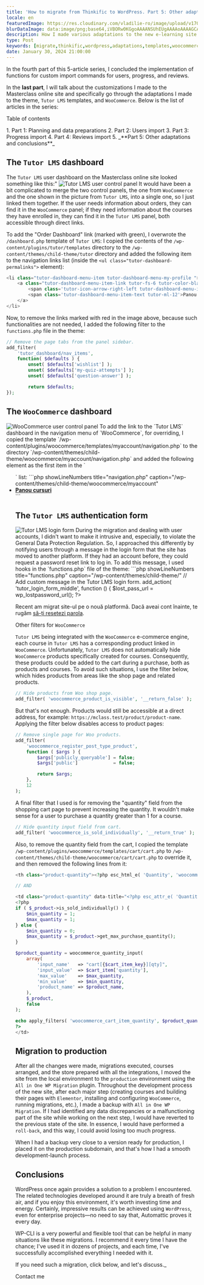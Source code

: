 ```yaml
---
title: 'How to migrate from Thinkific to WordPress. Part 5: Other adaptations and conclusions'
locale: en
featuredImage: https://res.cloudinary.com/vladilie-ro/image/upload/v1706196659/blog/1.%20migrate-thinkific-to-wordpress/v5ypjuldovovlpqw1cc3.webp
blurDataImage: data:image/png;base64,iVBORw0KGgoAAAANSUhEUgAAAAoAAAAGCAIAAAB1kpiRAAAACXBIWXMAAAPoAAAD6AG1e1JrAAAAxUlEQVR4nAG6AEX/ANLS0t/f3+vr6+3t6+/y8fHy7/X39+/y8ens693f3gCZr8qmutOqwtuyxNrK1+b7+/j8//75/Pv19/fo6u0AOG2gKGGRNGiYPHCgUoO2gLPNnNXgmtLels/ZkMrVAKO51qnA3J2zy52yzH+0yxSesQB4iABOWwBicgCKoQDHx8VaTTwkEgAnEwBRQSxNTjkEGREADQA/Vkxmk5oAHg8ARzATLxsAHQAAHgIAMyAGOiQNUTsgaU8yPSsXAbliTzFAqmUAAAAASUVORK5CYII=
description: How I made various adaptations to the new e-learning site using hooks and overriding Tutor LMS and WooCommerce templates.
type: Post
keywords: [migrate,thinkific,wordpress,adaptations,templates,woocommerce,tutor lms,hooks,dashboard,all in one wp migration]
date: January 30, 2024 21:00:00
---
```

In the <Link href="/blog/migrate-thinkific-wordpress-part-4-reviews-import">fourth part</Link> of this 5-article series, I concluded the implementation of functions for custom import commands for users, progress, and reviews.

In the **last part**, I will talk about the customizations I made to the Masterclass online site and specifically go through the adaptations I made to the theme, `Tutor LMS` templates, and `WooCommerce`.
Below is the list of articles in the series:
<div className='rounded-md border p-2 bg-gray-50 dark:bg-slate-900'>
    <p>Table of contents</p>
    1. <Link href="/blog/migrate-thinkific-wordpress-part-1-planning-data-preparation">Part 1: Planning and data preparations</Link>
    2. <Link href="/blog/migrate-thinkific-wordpress-part-2-users-import">Part 2: Users import</Link>
    3. <Link href="/blog/migrate-thinkific-wordpress-part-3-progress-import">Part 3: Progress import</Link>
    4. <Link href="/blog/migrate-thinkific-wordpress-part-4-reviews-import">Part 4: Reviews import</Link>
    5. _**Part 5: Other adaptations and conclusions**_
</div>

## The `Tutor LMS` dashboard
The `Tutor LMS` user dashboard on the Masterclass online site looked something like this:"
<img src="https://res.cloudinary.com/vladilie-ro/image/upload/v1706616716/blog/1.%20migrate-thinkific-to-wordpress/tutor-lms-user-dashboard_do6uvi.webp" alt="Tutor LMS user control panel" className="rounded-md shadow-lg"/>
It would have been a bit complicated to merge the two control panels, the one from `WooCommerce` and the one shown in the picture from `Tutor LMS`, into a single one, so I just linked them together.
If the user needs information about orders, they can find it in the `WooCommerce` panel; if they need information about the courses they have enrolled in, they can find it in the `Tutor LMS` panel, both accessible through direct links.

To add the "Order Dashboard" link (marked with <span className="border border-green-500">green</span>), I overwrote the `/dashboard.php` template of `Tutor LMS`: I copied the contents of the `/wp-content/plugins/tutor/templates` directory to the `/wp-content/themes/child-theme/tutor` directory and added the following item to the navigation links list (inside the `<ul class="tutor-dashboard-permalinks">` element):
```php showLineNumbers title="dashboard.php" caption="/wp-content/themes/child-theme/tutor"
<li class="tutor-dashboard-menu-item tutor-dashboard-menu-my-profile ">
    <a class="tutor-dashboard-menu-item-link tutor-fs-6 tutor-color-black" href="<?php echo esc_url( wc_get_page_permalink( 'myaccount' ) ); ?>">
        <span class='tutor-icon-arrow-right-left tutor-dashboard-menu-item-icon'></span>
        <span class='tutor-dashboard-menu-item-text tutor-ml-12'>Panou de comenzi</span>
    </a>
</li>
```

Now, to remove the links marked with <span className="border border-red-500">red</span> in the image above, because such functionalities are not needed, I added the following filter to the `functions.php` file in the theme:
```php showLineNumbers title="functions.php" caption="/wp-content/themes/child-theme/tutor"
// Remove the page tabs from the panel sidebar.
add_filter(
    'tutor_dashboard/nav_items',
	function( $defaults ) {
        unset( $defaults['wishlist'] );
		unset( $defaults['my-quiz-attempts'] );
		unset( $defaults['question-answer'] );

		return $defaults;
});
```

## The `WooCommerce` dashboard
<img src="https://res.cloudinary.com/vladilie-ro/image/upload/v1706623254/blog/1.%20migrate-thinkific-to-wordpress/woocommerce-user-dashboard_wgteeh.webp" alt="WooCommerce user control panel" className="rounded-md shadow-lg"/>
To add the link to the `Tutor LMS` dashboard in the navigation menu of `WooCommerce`, for overriding, I copied the template `/wp-content/plugins/woocommerce/templates/myaccount/navigation.php` to the directory `/wp-content/themes/child-theme/woocommerce/myaccount/navigation.php` and added the following element as the first item in the `<ul>` list:
```php showLineNumbers title="navigation.php" caption="/wp-content/themes/child-theme/woocommerce/myaccount"
<li class="woocommerce-MyAccount-navigation-link woocommerce-MyAccount-navigation-link--dashboard">
    <a href="<?php echo esc_url( tutor_utils()->tutor_dashboard_url() ); ?>"><strong>Panou cursuri</strong></a>
</li>
```

## The `Tutor LMS` authentication form
<img src="https://res.cloudinary.com/vladilie-ro/image/upload/v1706624461/blog/1.%20migrate-thinkific-to-wordpress/tutor-login-form_ezqrm2.webp" alt="Tutor LMS login form" className="rounded-md shadow-lg"/>
During the migration and dealing with user accounts, I didn't want to make it intrusive and, especially, to violate the General Data Protection Regulation.
So, I approached this differently by notifying users through a message in the login form that the site has moved to another platform. If they had an account before, they could request a password reset link to log in.
To add this message, I used hooks in the `functions.php` file of the theme:
```php showLineNumbers title="functions.php" caption="/wp-content/themes/child-theme/"
// Add custom message in the Tutor LMS login form.
add_action(
    'tutor_login_form_middle',
    function () {
        $lost_pass_url = wp_lostpassword_url();
        ?>
        <p>Recent am migrat site-ul pe o nouă platformă. Dacă aveai cont înainte, te rugăm <a href="<?php echo esc_url( $lost_pass_url ); ?>">să-ți resetezi parola</a>.</p>
        <?php
    }
);
```

## Other filters for `WooCommerce`
`Tutor LMS` being integrated with the `WooCommerce` e-commerce engine, each course in `Tutor LMS` has a corresponding product linked in `WooCommerce`.
Unfortunately, `Tutor LMS` does not automatically hide `WooCommerce` products specifically created for courses.
Consequently, these products could be added to the cart during a purchase, both as products and courses.
To avoid such situations, I use the filter below, which hides products from areas like the shop page and related products.
```php showLineNumbers title="functions.php" caption="/wp-content/themes/child-theme/"
// Hide products from Woo shop page.
add_filter( 'woocommerce_product_is_visible', '__return_false' );
```

But that's not enough.
Products would still be accessible at a direct address, for example: `https://mclass.test/product/product-name`.
Applying the filter below disables access to product pages:
```php showLineNumbers title="functions.php" caption="/wp-content/themes/child-theme/"
// Remove single page for Woo products.
add_filter(
	'woocommerce_register_post_type_product',
	function ( $args ) {
		$args['publicly_queryable'] = false;
		$args['public']             = false;

		return $args;
	},
	12
);
```

A final filter that I used is for removing the "quantity" field from the shopping cart page to prevent increasing the quantity.
It wouldn't make sense for a user to purchase a quantity greater than 1 for a course.
```php showLineNumbers title="functions.php" caption="/wp-content/themes/child-theme/"
// Hide quantity input field from cart.
add_filter( 'woocommerce_is_sold_individually', '__return_true' );
```

Also, to remove the quantity field from the cart, I copied the template `/wp-content/plugins/woocommerce/templates/cart/cart.php` to `/wp-content/themes/child-theme/woocommerce/cart/cart.php` to override it, and then removed the following lines from it:
```php showLineNumbers title="cart.php" caption="/wp-content/themes/child-theme/woocommerce/cart/" {1, 5-29}
<th class="product-quantity"><?php esc_html_e( 'Quantity', 'woocommerce' ); ?></th>

// AND

<td class="product-quantity" data-title="<?php esc_attr_e( 'Quantity', 'woocommerce' ); ?>">
<?php
if ( $_product->is_sold_individually() ) {
    $min_quantity = 1;
    $max_quantity = 1;
} else {
    $min_quantity = 0;
    $max_quantity = $_product->get_max_purchase_quantity();
}

$product_quantity = woocommerce_quantity_input(
    array(
        'input_name'   => "cart[{$cart_item_key}][qty]",
        'input_value'  => $cart_item['quantity'],
        'max_value'    => $max_quantity,
        'min_value'    => $min_quantity,
        'product_name' => $product_name,
    ),
    $_product,
    false
);

echo apply_filters( 'woocommerce_cart_item_quantity', $product_quantity, $cart_item_key, $cart_item ); // PHPCS: XSS ok.
?>
</td>
```

## Migration to production
After all the changes were made, migrations executed, courses arranged, and the store prepared with all the integrations, I moved the site from the local environment to the `production` environment using the `All in One WP Migration` plugin.
Throughout the development process of the new site, after each major step (creating courses and building their pages with `Elementor`, installing and configuring `WooCommerce`, running migrations, etc.), I made a backup with `All in One WP Migration`.
If I had identified any data discrepancies or a malfunctioning part of the site while working on the next step, I would have reverted to the previous state of the site.
In essence, I would have performed a `roll-back`, and this way, I could avoid losing too much progress.

When I had a backup very close to a version ready for production, I placed it on the production subdomain, and that's how I had a smooth development-launch process.

## Conclusions
WordPress once again provides a solution to a problem I encountered.
The related technologies developed around it are truly a breath of fresh air, and if you enjoy this environment, it's worth investing time and energy.
Certainly, impressive results can be achieved using `WordPress`, even for enterprise projects—no need to say that, Automattic proves it every day.

<Link href="https://wp-cli.org">WP-CLI</Link> is a very powerful and flexible tool that can be helpful in many situations like these migrations.
I recommend it every time I have the chance; I've used it in dozens of projects, and each time, I've successfully accomplished everything I needed with it.

<div className='mb-4 flex flex-col items-center rounded-md border border-blue-600 p-2'>
    <p className="text-center mt-0">If you need such a migration, click below, and let's discuss._</p>
    <Link href='/contact' className="animate-text-bg rounded-md bg-linear-to-r from-blue-600 via-gray-600 to-green-500 bg-[length:400%] px-2 py-1 text-white hover:text-white">Contact me</Link>
</div>